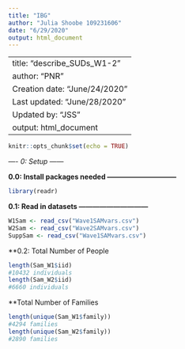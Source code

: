 ```yaml
---
title: "IBG"
author: "Julia Shoobe 109231606"
date: "6/29/2020"
output: html_document
---
```


---
title: "describe_SUDs_W1-2"
author: "PNR"
Creation date: "June/24/2020"
Last updated: "June/28/2020"
Updated by: "JSS" 
output: html_document
---

```r
knitr::opts_chunk$set(echo = TRUE)
```

*----
0: Setup
------*

**0.0: Install packages needed
------------------------------**
```r
library(readr)
```

**0.1: Read in datasets
------------------------------**
```r
W1Sam <- read_csv("Wave1SAMvars.csv")
W2Sam <- read_csv("Wave2SAMvars.csv")
SuppSam <- read_csv("Wave1SAMvars.csv")
```
**0.2: Total Number of People
```r
length(Sam_W1$iid)
#10432 individuals
length(Sam_W2$iid)
#6660 individuals
```
**Total Number of Families
```r
length(unique(Sam_W1$family))
#4294 families
length(unique(Sam_W2$family))
#2890 families
```